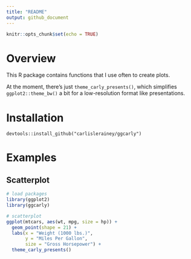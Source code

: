 ```yaml
---
title: "README"
output: github_document
---
```


```r
knitr::opts_chunk$set(echo = TRUE)
```

# Overview

This R package contains functions that I use often to create plots. 

At the moment, there's just `theme_carly_presents()`, which simplifies `ggplot2::theme_bw()` a bit for a low-resolution format like presentations. 

# Installation

```
devtools::install_github("carlislerainey/ggcarly")
```

# Examples

## Scatterplot

```r
# load packages
library(ggplot2)
library(ggcarly)

# scatterplot
ggplot(mtcars, aes(wt, mpg, size = hp)) + 
  geom_point(shape = 21) + 
  labs(x = "Weight (1000 lbs.)",
       y = "Miles Per Gallon",
       size = "Gross Horsepower") + 
  theme_carly_presents()
```
